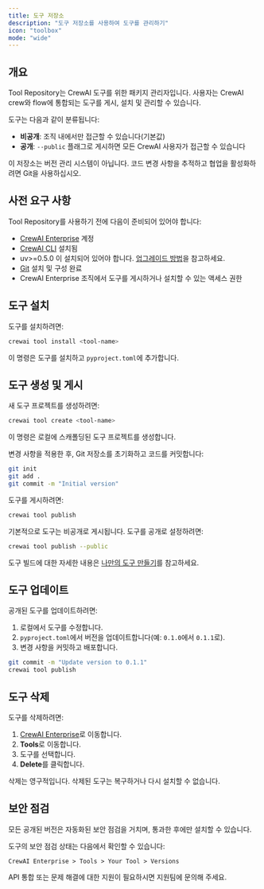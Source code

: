 ```yaml
---
title: 도구 저장소
description: "도구 저장소를 사용하여 도구를 관리하기"
icon: "toolbox"
mode: "wide"
---
```


## 개요

Tool Repository는 CrewAI 도구를 위한 패키지 관리자입니다. 사용자는 CrewAI crew와 flow에 통합되는 도구를 게시, 설치 및 관리할 수 있습니다.

도구는 다음과 같이 분류됩니다:

- **비공개**: 조직 내에서만 접근할 수 있습니다(기본값)
- **공개**: `--public` 플래그로 게시하면 모든 CrewAI 사용자가 접근할 수 있습니다

이 저장소는 버전 관리 시스템이 아닙니다. 코드 변경 사항을 추적하고 협업을 활성화하려면 Git을 사용하십시오.

## 사전 요구 사항

Tool Repository를 사용하기 전에 다음이 준비되어 있어야 합니다:

- [CrewAI Enterprise](https://app.crewai.com) 계정
- [CrewAI CLI](https://docs.crewai.com/concepts/cli#cli) 설치됨
- uv>=0.5.0 이 설치되어 있어야 합니다. [업그레이드 방법](https://docs.astral.sh/uv/getting-started/installation/#upgrading-uv)을 참고하세요.
- [Git](https://git-scm.com) 설치 및 구성 완료
- CrewAI Enterprise 조직에서 도구를 게시하거나 설치할 수 있는 액세스 권한

## 도구 설치

도구를 설치하려면:

```bash
crewai tool install <tool-name>
```

이 명령은 도구를 설치하고 `pyproject.toml`에 추가합니다.

## 도구 생성 및 게시

새 도구 프로젝트를 생성하려면:

```bash
crewai tool create <tool-name>
```

이 명령은 로컬에 스캐폴딩된 도구 프로젝트를 생성합니다.

변경 사항을 적용한 후, Git 저장소를 초기화하고 코드를 커밋합니다:

```bash
git init
git add .
git commit -m "Initial version"
```

도구를 게시하려면:

```bash
crewai tool publish
```

기본적으로 도구는 비공개로 게시됩니다. 도구를 공개로 설정하려면:

```bash
crewai tool publish --public
```

도구 빌드에 대한 자세한 내용은 [나만의 도구 만들기](https://docs.crewai.com/concepts/tools#creating-your-own-tools)를 참고하세요.

## 도구 업데이트

공개된 도구를 업데이트하려면:

1. 로컬에서 도구를 수정합니다.
2. `pyproject.toml`에서 버전을 업데이트합니다(예: `0.1.0`에서 `0.1.1`로).
3. 변경 사항을 커밋하고 배포합니다.

```bash
git commit -m "Update version to 0.1.1"
crewai tool publish
```

## 도구 삭제

도구를 삭제하려면:

1. [CrewAI Enterprise](https://app.crewai.com)로 이동합니다.
2. **Tools**로 이동합니다.
3. 도구를 선택합니다.
4. **Delete**를 클릭합니다.

<Warning>
삭제는 영구적입니다. 삭제된 도구는 복구하거나 다시 설치할 수 없습니다.
</Warning>

## 보안 점검

모든 공개된 버전은 자동화된 보안 점검을 거치며, 통과한 후에만 설치할 수 있습니다.

도구의 보안 점검 상태는 다음에서 확인할 수 있습니다:

`CrewAI Enterprise > Tools > Your Tool > Versions`

<Card title="도움이 필요하신가요?" icon="headset" href="mailto:support@crewai.com">
  API 통합 또는 문제 해결에 대한 지원이 필요하시면 지원팀에 문의해 주세요.
</Card>


